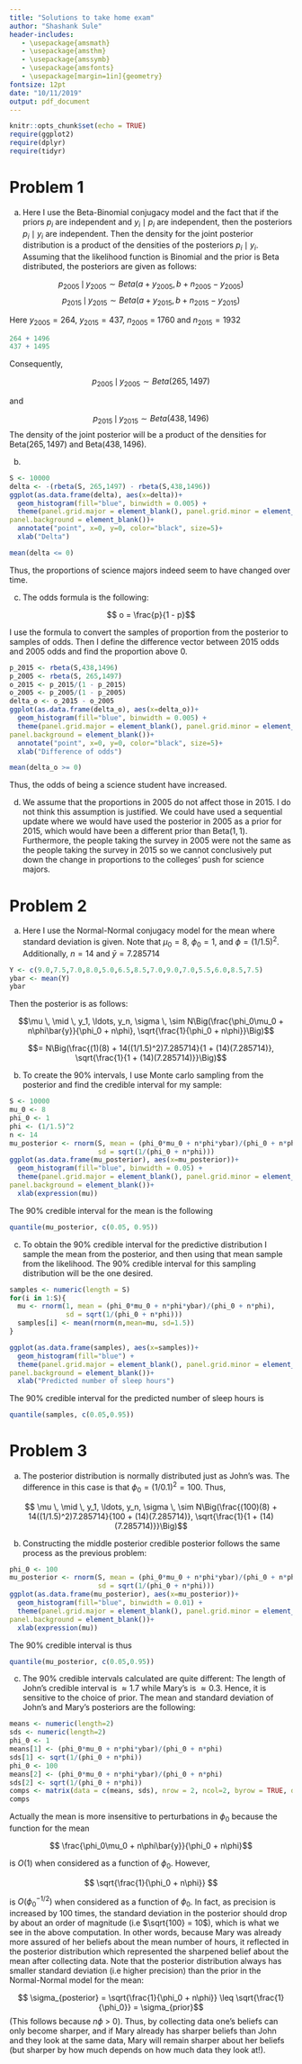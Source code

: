```yaml
---
title: "Solutions to take home exam"
author: "Shashank Sule"
header-includes:
   - \usepackage{amsmath}
   - \usepackage{amsthm}
   - \usepackage{amssymb}
   - \usepackage{amsfonts}
   - \usepackage[margin=1in]{geometry}
fontsize: 12pt
date: "10/11/2019"
output: pdf_document
---
```


```r
knitr::opts_chunk$set(echo = TRUE)
require(ggplot2)
require(dplyr)
require(tidyr)
```

# Problem 1 

a) Here I use the Beta-Binomial conjugacy model and the fact that if the priors $p_i$ are independent and $y_i \mid p_i$ are independent, then the posteriors $p_i \mid y_i$ are independent. Then the density for the joint posterior distribution is a product of the densities of the posteriors $p_i \mid y_i$. Assuming that the likelihood function is Binomial and the prior is Beta distributed, the posteriors are given as follows: 

$$ p_{2005} \,\mid\, y_{2005} \sim Beta(a+y_{2005}, b+n_{2005}-y_{2005})$$
$$ p_{2015} \,\mid\, y_{2015} \sim Beta(a+y_{2015}, b+n_{2015}-y_{2015})$$

Here $y_{2005} = 264$, $y_{2015} = 437$, $n_2005$ = $1760$ and $n_{2015} = 1932$

```r
264 + 1496 
437 + 1495
```

Consequently, 

$$ p_{2005} \,\mid\, y_{2005} \sim Beta(265, 1497)$$ 

and 

$$ p_{2015} \,\mid\, y_{2015} \sim Beta(438, 1496)$$
The density of the joint posterior will be a product of the densities for $\text{Beta}(265,1497)$ and $\text{Beta}(438,1496)$. 

b) 
```r
S <- 10000
delta <- -(rbeta(S, 265,1497) - rbeta(S,438,1496))
ggplot(as.data.frame(delta), aes(x=delta))+
  geom_histogram(fill="blue", binwidth = 0.005) + 
  theme(panel.grid.major = element_blank(), panel.grid.minor = element_blank(),
panel.background = element_blank())+
  annotate("point", x=0, y=0, color="black", size=5)+
  xlab("Delta")

```
```r
mean(delta <= 0)
```

Thus, the proportions of science majors indeed seem to have changed over time. 

c) The odds formula is the following: 

$$ o = \frac{p}{1 - p}$$

I use the formula to convert the samples of proportion from the posterior to samples of odds. Then I define the difference vector between 2015 odds and 2005 odds and find the proportion above 0.

```r
p_2015 <- rbeta(S,438,1496)
p_2005 <- rbeta(S, 265,1497)
o_2015 <- p_2015/(1 - p_2015)
o_2005 <- p_2005/(1 - p_2005)
delta_o <- o_2015 - o_2005
ggplot(as.data.frame(delta_o), aes(x=delta_o))+
  geom_histogram(fill="blue", binwidth = 0.005) + 
  theme(panel.grid.major = element_blank(), panel.grid.minor = element_blank(),
panel.background = element_blank())+
  annotate("point", x=0, y=0, color="black", size=5)+
  xlab("Difference of odds")

```

```r
mean(delta_o >= 0)
```

Thus, the odds of being a science student have increased. 

d) We assume that the proportions in 2005 do not affect those in 2015. I do not think this assumption is justified. We could have used a sequential update where we would have used the posterior in 2005 as a prior for 2015, which would have been a different prior than $\text{Beta}(1,1)$. Furthermore, the people taking the survey in 2005 were not the same as the people taking the survey in 2015 so we cannot conclusively put down the change in proportions to the colleges' push for science majors.

# Problem 2 

a) Here I use the Normal-Normal conjugacy model for the mean where standard deviation is given. Note that $\mu_0 = 8$,  $\phi_0 = 1$, and $\phi = (1/1.5)^2$. Additionally, $n=14$ and $\bar{y} = 7.285714$

```r
Y <- c(9.0,7.5,7.0,8.0,5.0,6.5,8.5,7.0,9.0,7.0,5.5,6.0,8.5,7.5)
ybar <- mean(Y)
ybar
```

Then the posterior is as follows:

$$\mu \, \mid \, y_1, \ldots, y_n, \sigma \, \sim N\Big(\frac{\phi_0\mu_0 + n\phi\bar{y}}{\phi_0 + n\phi}, \sqrt{\frac{1}{\phi_0 + n\phi}}\Big)$$   

$$= N\Big(\frac{(1)(8) + 14((1/1.5)^2)7.285714}{1 + (14)(7.285714)}, \sqrt{\frac{1}{1 + (14)(7.285714)}}\Big)$$


b) To create the 90% intervals, I use Monte carlo sampling from the posterior and find the credible interval for my sample:

```r
S <- 10000
mu_0 <- 8 
phi_0 <- 1
phi <- (1/1.5)^2
n <- 14
mu_posterior <- rnorm(S, mean = (phi_0*mu_0 + n*phi*ybar)/(phi_0 + n*phi), 
                      sd = sqrt(1/(phi_0 + n*phi)))
ggplot(as.data.frame(mu_posterior), aes(x=mu_posterior))+
  geom_histogram(fill="blue", binwidth = 0.05) + 
  theme(panel.grid.major = element_blank(), panel.grid.minor = element_blank(),
panel.background = element_blank())+
  xlab(expression(mu))
```
The 90% credible interval for the mean is the following
```r
quantile(mu_posterior, c(0.05, 0.95))
```

c) To obtain the 90% credible interval for the predictive distribution I sample the mean from the posterior, and then using that mean sample from the likelihood. The 90% credible interval for this sampling distribution will be the one desired. 

```r
samples <- numeric(length = S)
for(i in 1:S){
  mu <- rnorm(1, mean = (phi_0*mu_0 + n*phi*ybar)/(phi_0 + n*phi), 
              sd = sqrt(1/(phi_0 + n*phi)))
  samples[i] <- mean(rnorm(n,mean=mu, sd=1.5))
}

ggplot(as.data.frame(samples), aes(x=samples))+
  geom_histogram(fill="blue") + 
  theme(panel.grid.major = element_blank(), panel.grid.minor = element_blank(),
panel.background = element_blank())+
  xlab("Predicted number of sleep hours")
```
The 90% credible interval for the predicted number of sleep hours is 

```r
quantile(samples, c(0.05,0.95))
```


# Problem 3

a) The posterior distribution is normally distributed just as John's was. The difference in this case is that $\phi_0 = (1/0.1)^2 = 100$. Thus, 

$$  \mu \, \mid \, y_1, \ldots, y_n, \sigma \, \sim N\Big(\frac{(100)(8) + 14((1/1.5)^2)7.285714}{100 + (14)(7.285714)}, \sqrt{\frac{1}{1 + (14)(7.285714)}}\Big)$$

b) Constructing the middle posterior credible posterior follows the same process as the previous problem: 

```r
phi_0 <- 100
mu_posterior <- rnorm(S, mean = (phi_0*mu_0 + n*phi*ybar)/(phi_0 + n*phi), 
                      sd = sqrt(1/(phi_0 + n*phi)))
ggplot(as.data.frame(mu_posterior), aes(x=mu_posterior))+
  geom_histogram(fill="blue", binwidth = 0.01) + 
  theme(panel.grid.major = element_blank(), panel.grid.minor = element_blank(),
panel.background = element_blank())+
  xlab(expression(mu))
```
The 90% credible interval is thus

```r
quantile(mu_posterior, c(0.05,0.95))
```

c) The 90% credible intervals calculated are quite different: The length of John's credible interval is $\approx 1.7$ while Mary's is $\approx 0.3$. Hence, it is sensitive to the choice of prior. The mean and standard deviation of John's and Mary's posteriors are the following: 

```r
means <- numeric(length=2)
sds <- numeric(length=2)
phi_0 <- 1
means[1] <- (phi_0*mu_0 + n*phi*ybar)/(phi_0 + n*phi)
sds[1] <- sqrt(1/(phi_0 + n*phi))
phi_0 <- 100
means[2] <- (phi_0*mu_0 + n*phi*ybar)/(phi_0 + n*phi)
sds[2] <- sqrt(1/(phi_0 + n*phi))
comps <- matrix(data = c(means, sds), nrow = 2, ncol=2, byrow = TRUE, dimnames=list(c("Mean", "Standard deviation"), c("John", "Mary")))
comps
```

Actually the mean is more insensitive to perturbations in $\phi_0$ because the function for the mean

$$ \frac{\phi_0\mu_0 + n\phi\bar{y}}{\phi_0 + n\phi}$$

is $O(1)$ when considered as a function of $\phi_0$. However, 

$$ \sqrt{\frac{1}{\phi_0 + n\phi}} $$

is $O(\phi_{0}^{-1/2})$ when considered as a function of $\phi_0$. In fact, as precision is increased by 100 times, the standard deviation in the posterior should drop by about an order of magnitude (i.e $\sqrt{100} = 10$), which is what we see in the above computation. In other words, because Mary was already more assured of her beliefs about the mean number of hours, it reflected in the posterior distribution which represented the sharpened belief about the mean after collecting data. Note that the posterior distribution always has smaller standard deviation (i.e higher precision) than the prior in the Normal-Normal model for the mean:

$$ \sigma_{posterior} = \sqrt{\frac{1}{\phi_0 + n\phi}} \leq \sqrt{\frac{1}{\phi_0}} = \sigma_{prior}$$
(This follows because $n\phi$ > 0). Thus, by collecting data one's beliefs can only become sharper, and if Mary already has sharper beliefs than John and they look at the same data, Mary will remain sharper about her beliefs (but sharper by how much depends on how much data they look at!). 

